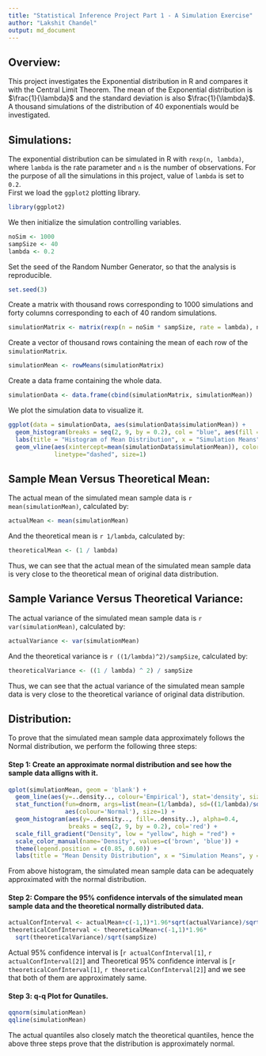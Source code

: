 ```yaml
---
title: "Statistical Inference Project Part 1 - A Simulation Exercise"
author: "Lakshit Chandel"
output: md_document
---
```


Overview:  
---------  
This project investigates the Exponential distribution in R and compares it with the Central Limit Theorem. The mean of the Exponential distribution is $\frac{1}{\lambda}$ and the standard deviation is also $\frac{1}{\lambda}$. A thousand simulations of the distribution of 40 exponentials would be investigated.  

Simulations:  
------------  
The exponential distribution can be simulated in R with `rexp(n, lambda)`, where `lambda` is the rate parameter and `n` is the number of observations. For the purpose of all the simulations in this project, value of `lambda` is set to `0.2`.  
First we load the `ggplot2` plotting library.  
```r
library(ggplot2)
```  
We then initialize the simulation controlling variables.  
```r
noSim <- 1000
sampSize <- 40
lambda <- 0.2
```  
Set the seed of the Random Number Generator, so that the analysis is reproducible.  
```r
set.seed(3)
```  
Create a matrix with thousand rows corresponding to 1000 simulations and forty columns corresponding to each of 40 random simulations.  
```r
simulationMatrix <- matrix(rexp(n = noSim * sampSize, rate = lambda), noSim, sampSize)
```  
Create a vector of thousand rows containing the mean of each row of the `simulationMatrix`.  
```r
simulationMean <- rowMeans(simulationMatrix)
```  
Create a data frame containing the whole data.  
```r
simulationData <- data.frame(cbind(simulationMatrix, simulationMean))
```  
We plot the simulation data to visualize it.  
```r
ggplot(data = simulationData, aes(simulationData$simulationMean)) + 
  geom_histogram(breaks = seq(2, 9, by = 0.2), col = "blue", aes(fill = ..count..)) + 
  labs(title = "Histogram of Mean Distribution", x = "Simulation Means", y = "Frequency") + 
  geom_vline(aes(xintercept=mean(simulationData$simulationMean)), color="red", 
             linetype="dashed", size=1)
```  

Sample Mean Versus Theoretical Mean:  
------------------------------------  
The actual mean of the simulated mean sample data is `r mean(simulationMean)`, calculated by:  
```r
actualMean <- mean(simulationMean)
```  
And the theoretical mean is `r 1/lambda`, calculated by:  
```r
theoreticalMean <- (1 / lambda)
```  
Thus, we can see that the actual mean of the simulated mean sample data is very close to the theoretical mean of original data distribution.  

Sample Variance Versus Theoretical Variance:  
--------------------------------------------  
The actual variance of the simulated mean sample data is `r var(simulationMean)`, calculated by:  
```r
actualVariance <- var(simulationMean)
```  
And the theoretical variance is `r ((1/lambda)^2)/sampSize`, calculated by:  
```r
theoreticalVariance <- ((1 / lambda) ^ 2) / sampSize
```  
Thus, we can see that the actual variance of the simulated mean sample data is very close to the theoretical variance of original data distribution.  

Distribution:  
-------------  
To prove that the simulated mean sample data approximately follows the Normal distribution, we perform the following three steps:  

#### Step 1: Create an approximate normal distribution and see how the sample data alligns with it.  
```r
qplot(simulationMean, geom = 'blank') + 
  geom_line(aes(y=..density.., colour='Empirical'), stat='density', size=1) + 
  stat_function(fun=dnorm, args=list(mean=(1/lambda), sd=((1/lambda)/sqrt(sampSize))), 
                aes(colour='Normal'), size=1) + 
  geom_histogram(aes(y=..density.., fill=..density..), alpha=0.4, 
                 breaks = seq(2, 9, by = 0.2), col='red') + 
  scale_fill_gradient("Density", low = "yellow", high = "red") + 
  scale_color_manual(name='Density', values=c('brown', 'blue')) + 
  theme(legend.position = c(0.85, 0.60)) + 
  labs(title = "Mean Density Distribution", x = "Simulation Means", y = "Density")
```  

From above histogram, the simulated mean sample data can be adequately approximated with the normal distribution.  

#### Step 2: Compare the 95% confidence intervals of the simulated mean sample data and the theoretical normally distributed data.  
```r
actualConfInterval <- actualMean+c(-1,1)*1.96*sqrt(actualVariance)/sqrt(sampSize)
theoreticalConfInterval <- theoreticalMean+c(-1,1)*1.96*
  sqrt(theoreticalVariance)/sqrt(sampSize)
```  
Actual 95% confidence interval is [`r actualConfInterval[1]`, `r actualConfInterval[2]`] and Theoretical 95% confidence interval is [`r theoreticalConfInterval[1]`, `r theoreticalConfInterval[2]`] and we see that both of them are approximately same.  

#### Step 3: q-q Plot for Qunatiles.  
```r
qqnorm(simulationMean)
qqline(simulationMean)
```  

The actual quantiles also closely match the theoretical quantiles, hence the above three steps prove that the distribution is approximately normal.  
